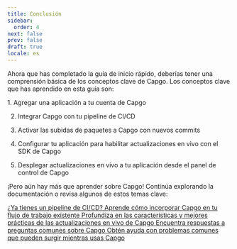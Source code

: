 ```yaml
---
title: Conclusión
sidebar:
  order: 4
next: false
prev: false
draft: true
locale: es
---
```



Ahora que has completado la guía de inicio rápido, deberías tener una comprensión básica de los conceptos clave de Capgo. Los conceptos clave que has aprendido en esta guía son:

<Steps>
1. Agregar una aplicación a tu cuenta de Capgo

2. Integrar Capgo con tu pipeline de CI/CD

3. Activar las subidas de paquetes a Capgo con nuevos commits

4. Configurar tu aplicación para habilitar actualizaciones en vivo con el SDK de Capgo

5. Desplegar actualizaciones en vivo a tu aplicación desde el panel de control de Capgo
</Steps>

¡Pero aún hay más que aprender sobre Capgo! Continúa explorando la documentación o revisa algunos de estos temas clave:

<CardGrid stagger>
  <a href="/docs/getting-started/cicd-integration/">
    <Card title="Integración CI/CD" icon="gitlab">
      ¿Ya tienes un pipeline de CI/CD? Aprende cómo incorporar Capgo en tu flujo de trabajo existente
    </Card>
  </a>

  <a href="/docs/live-updates/">
    <Card title="Actualizaciones en Vivo" icon="cloud-download">
      Profundiza en las características y mejores prácticas de las actualizaciones en vivo de Capgo
    </Card>
  </a>

  <a href="/docs/faq/">  
    <Card title="Preguntas Frecuentes" icon="open-book">
      Encuentra respuestas a preguntas comunes sobre Capgo
    </Card>
  </a>

  <a href="/docs/getting-started/troubleshooting/">
    <Card title="Solución de Problemas" icon="error">
      Obtén ayuda con problemas comunes que pueden surgir mientras usas Capgo
    </Card>
  </a>
</CardGrid>